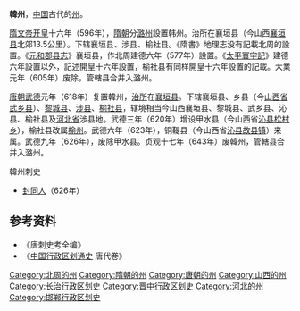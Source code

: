 '''韓州'''，[[中国|中国]]古代的[[州|州]]。

[[隋文帝|隋文帝]][[开皇|开皇]]十六年（596年），[[隋朝|隋朝]]分[[潞州|潞州]]設置韩州。治所在襄垣县（今山西[[襄垣县|襄垣县]]北郊13.5公里）。下辖襄垣县、涉县、榆社县。《隋書》地理志没有記載北周的設置。《[[元和郡县志|元和郡县志]]》襄垣县，作北周建德六年（577年）設置。《[[太平寰宇記|太平寰宇記]]》建德六年設置以外，記述開皇十六年設置，榆社县有同样開皇十六年設置的記載。大業元年（605年）废除，管轄县合并入潞州。

[[唐朝|唐朝]][[武德|武德]]元年（618年）复置韓州，[[治所|治所]]在[[襄垣县|襄垣县]]。下辖襄垣县、乡县（今[[山西省|山西省]][[武乡县|武乡县]]）、[[黎城县|黎城县]]、[[涉县|涉县]]、[[榆社县|榆社县]]，辖境相当今山西襄垣县、黎城县、武乡县、沁县、榆社县及[[河北省|河北省]]涉县地。武德三年（620年）增设甲水县（今山西省[[沁县|沁县]][[松村乡|松村乡]]），榆社县改属[[榆州|榆州]]。武德六年（623年），铜鞮县（今山西省[[沁县|沁县]][[故县镇|故县镇]]）来属。武德九年（626年），废除甲水县。贞观十七年（643年）废韓州，管轄县合并入潞州。 
;韓州刺史
*[[封同人|封同人]]（626年）
== 参考资料 ==
*《唐刺史考全编》
*《[[中国行政区划通史|中国行政区划通史]] 唐代卷》

[[Category:北周的州|Category:北周的州]]
[[Category:隋朝的州|Category:隋朝的州]]
[[Category:唐朝的州|Category:唐朝的州]]
[[Category:山西的州|Category:山西的州]]
[[Category:长治行政区划史|Category:长治行政区划史]]
[[Category:晋中行政区划史|Category:晋中行政区划史]]
[[Category:河北的州|Category:河北的州]]
[[Category:邯郸行政区划史|Category:邯郸行政区划史]]